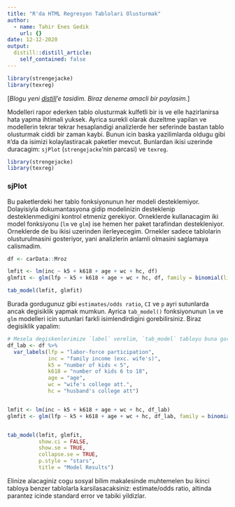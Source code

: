 ```yaml
---
title: "R'da HTML Regresyon Tablolari Olusturmak"
author:
  - name: Tahir Enes Gedik
    url: {}
date: 12-12-2020
output:
  distill::distill_article:
    self_contained: false
---
```


```r
library(strengejacke)
library(texreg)
```


[*Blogu yeni [distill](https://rstudio.github.io/distill/)'e tasidim. Biraz deneme amacli bir paylasim.*]

Modelleri rapor ederken tablo olusturmak kulfetli bir is ve elle hazirlanirsa hata yapma ihtimali yuksek. Ayrica surekli olarak duzeltme yapilan ve modellerin tekrar tekrar hesaplandigi analizlerde her seferinde bastan tablo olusturmak ciddi bir zaman kaybi. Bunun icin baska yazilimlarda oldugu gibi `R`'da da isimizi kolaylastiracak paketler mevcut. Bunlardan ikisi uzerinde duracagim: `sjPlot` (`strengejacke`'nin parcasi) ve `texreg`. 

```r
library(strengejacke)
library(texreg)
```




### sjPlot

Bu paketlerdeki her tablo fonksiyonunun her modeli desteklemiyor. Dolayisiyla dokumantasyona gidip modelinizin desteklenip desteklenmedigini kontrol etmeniz gerekiyor. Orneklerde kullanacagim iki model fonksiyonu (`lm` ve `glm`) ise hemen her paket tarafindan destekleniyor. Orneklerde de bu ikisi uzerinden ilerleyecegim. Ornekler sadece tablolarin olusturulmasini gosteriyor, yani analizlerin anlamli olmasini saglamaya calismadim.



```r
df <- carData::Mroz

lmfit <- lm(inc ~ k5 + k618 + age + wc + hc, df)
glmfit <- glm(lfp ~ k5 + k618 + age + wc + hc, df, family = binomial(link="logit"))

tab_model(lmfit, glmfit)
```


Burada gordugunuz gibi `estimates/odds ratio`, `CI` ve `p` ayri sutunlarda ancak degisiklik yapmak mumkun. Ayrica `tab_model()` fonksiyonunun `lm` ve `glm` modelleri icin sutunlari farkli isimlendirdigini gorebilirsiniz. Biraz degisiklik yapalim:

```r
# Mesela degiskenlerimize `label` verelim, `tab_model` tabloyu buna gore duzenliyor
df_lab <- df %>% 
  var_labels(lfp = "labor-force participation",
             inc = "family income (exc. wife's)",
             k5 = "number of kids < 5",
             k618 = "number of kids 6 to 18", 
             age = "age",
             wc = "wife's college att.", 
             hc = "husband's college att")


lmfit <- lm(inc ~ k5 + k618 + age + wc + hc, df_lab)
glmfit <- glm(lfp ~ k5 + k618 + age + wc + hc, df_lab, family = binomial(link="logit"))


tab_model(lmfit, glmfit, 
          show.ci = FALSE,
          show.se = TRUE,
          collapse.se = TRUE,
          p.style = "stars",
          title = "Model Results")
```

Elinize alacaginiz cogu sosyal bilim makalesinde muhtemelen bu ikinci tabloya benzer tablolarla karsilasacaksiniz: estimate/odds ratio, altinda parantez icinde standard error ve tabiki yildizlar. 


